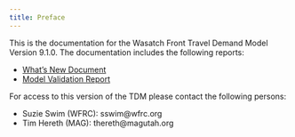 ```yaml
---
title: Preface
---
```


This is the documentation for the Wasatch Front Travel Demand Model Version 9.1.0. The documentation includes the following reports:

 - [What's New Document](whats-new/1-input-updates.qmd)
 - [Model Validation Report](validation/1-distribute.qmd)

For access to this version of the TDM please contact the following persons:

 - Suzie Swim (WFRC): sswim@wfrc.org
 - Tim Hereth (MAG): thereth@magutah.org